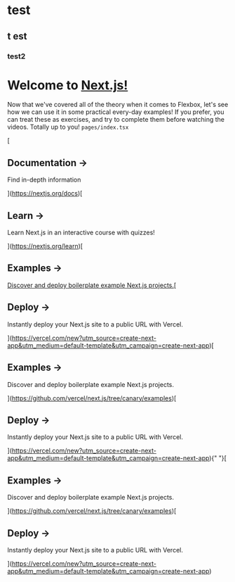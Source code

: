 # test
## t est
### test2


Welcome to [Next.js!](https://nextjs.org)
=========================================

Now that we've covered all of the theory when it comes to Flexbox, let's see how we can use it in some practical every-day examples! If you prefer, you can treat these as exercises, and try to complete them before watching the videos. Totally up to you! `pages/index.tsx`

[

Documentation →
---------------

Find in-depth information

](https://nextjs.org/docs)[

Learn →
-------

Learn Next.js in an interactive course with quizzes!

](https://nextjs.org/learn)[

Examples →
----------

[Discover and deploy boilerplate example Next.js projects.](https://github.com/vercel/next.js/tree/canary/examples)[

Deploy →
--------

Instantly deploy your Next.js site to a public URL with Vercel.

](https://vercel.com/new?utm_source=create-next-app&utm_medium=default-template&utm_campaign=create-next-app)[

Examples →
----------

Discover and deploy boilerplate example Next.js projects.

](https://github.com/vercel/next.js/tree/canary/examples)[

Deploy →
--------

Instantly deploy your Next.js site to a public URL with Vercel.

](https://vercel.com/new?utm_source=create-next-app&utm_medium=default-template&utm_campaign=create-next-app){" "}[

Examples →
----------

Discover and deploy boilerplate example Next.js projects.

](https://github.com/vercel/next.js/tree/canary/examples)[

Deploy →
--------

Instantly deploy your Next.js site to a public URL with Vercel.

](https://vercel.com/new?utm_source=create-next-app&utm_medium=default-template&utm_campaign=create-next-app)